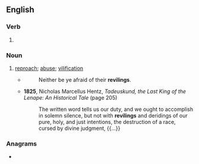 ==English==

===Verb===
{{head|en|verb form}}

# {{present participle of|en|revile|nocat=1}}

===Noun===
{{en-noun}}

# [[reproach]]; [[abuse]]; [[vilification]]
#* {{RQ:KJV|Isaiah|51|7}}
#*: Neither be ye afraid of their '''revilings'''.
#* '''1825''', Nicholas Marcellus Hentz, ''Tadeuskund, the Last King of the Lenape: An Historical Tale'' (page 205)
#*: The written word tells us our duty, and we ought to accomplish in solemn silence, but not with '''revilings''' and deridings of our pure, holy, and just intentions, the destruction of a race, cursed by divine judgment, {{...}}

===Anagrams===
* {{anagrams|en|a=egiilnrv|Vierling|livering|reliving|riveling}}